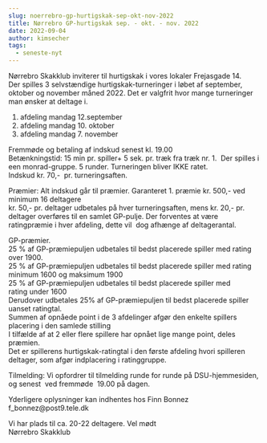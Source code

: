 ```yaml
---
slug: noerrebro-gp-hurtigskak-sep-okt-nov-2022
title: Nørrebro GP-hurtigskak sep. - okt. - nov. 2022
date: 2022-09-04
author: kimsecher
tags:
  - seneste-nyt
---
```

<!-- wp:paragraph -->
<p>Nørrebro Skakklub inviterer til hurtigskak i vores lokaler Frejasgade 14.<br>Der spilles 3 selvstændige hurtigskak-turneringer i løbet af september, oktober og november måned 2022.  Det er valgfrit hvor mange turneringer man ønsker at deltage i.  </p>
<!-- /wp:paragraph -->

<!-- wp:list {"ordered":true} -->
<ol><li>afdeling mandag 12.september</li><li>afdeling mandag 10. oktober</li><li>afdeling mandag 7. november</li></ol>
<!-- /wp:list -->

<!-- wp:paragraph -->
<p>Fremmøde og betaling af indskud senest kl. 19.00<br>Betænkningstid: 15 min pr. spiller+ 5 sek. pr. træk fra træk nr. 1.&nbsp;&nbsp;Der spilles i een monrad-gruppe. 5 runder. Turneringen bliver IKKE ratet.<br>Indskud kr. 70,-&nbsp; pr. turneringsaften.&nbsp;</p>
<!-- /wp:paragraph -->

<!-- wp:paragraph -->
<p>Præmier: Alt indskud går til præmier. Garanteret 1. præmie kr. 500,- ved minimum 16 deltagere<br>kr. 50,- pr. deltager udbetales på hver turneringsaften, mens kr. 20,-&nbsp;pr. deltager&nbsp;overføres til en samlet GP-pulje. Der forventes at være ratingpræmie i hver afdeling, dette vil&nbsp; dog afhænge af deltagerantal.</p>
<!-- /wp:paragraph -->

<!-- wp:paragraph -->
<p>GP-præmier.<br>25 % af GP-præmiepuljen udbetales til bedst placerede spiller med rating over 1900.<br>25 % af GP-præmiepuljen udbetales til bedst placerede spiller med rating minimum 1600 og maksimum 1900<br>25 % af GP-præmiepuljen udbetales til bedst placerede spiller med rating&nbsp;under 1600<br>Derudover udbetales 25% af GP-præmiepuljen&nbsp;til bedst placerede spiller uanset ratingtal.<br>Summen af opnåede point i de 3 afdelinger afgør den enkelte spillers placering i den samlede stilling&nbsp;<br>I tilfælde af at 2 eller flere spillere har opnået lige mange point, deles præmien.<br>Det er spillerens hurtigskak-ratingtal i den første afdeling hvori spilleren deltager, som afgør indplacering i ratinggruppe.</p>
<!-- /wp:paragraph -->

<!-- wp:paragraph -->
<p>Tilmelding: Vi opfordrer til tilmelding runde for runde på DSU-hjemmesiden, og senest&nbsp; ved fremmøde&nbsp;&nbsp;19.00 på dagen.</p>
<!-- /wp:paragraph -->

<!-- wp:paragraph -->
<p>Yderligere oplysninger kan indhentes hos Finn Bonnez f_bonnez@post9.tele.dk</p>
<!-- /wp:paragraph -->

<!-- wp:paragraph -->
<p>Vi har plads til ca. 20-22 deltagere. Vel mødt<br>Nørrebro Skakklub</p>
<!-- /wp:paragraph -->
